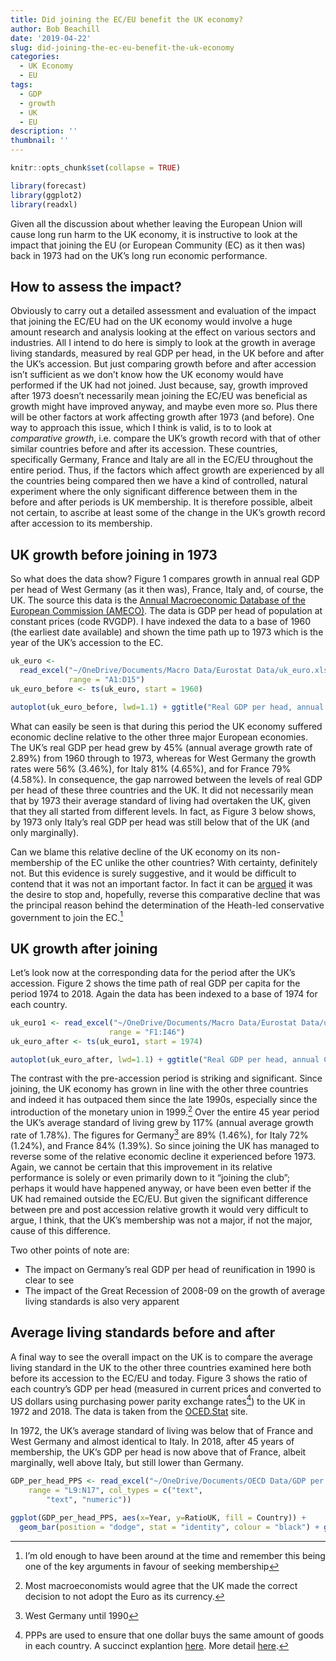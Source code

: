 ```yaml
---
title: Did joining the EC/EU benefit the UK economy?
author: Bob Beachill
date: '2019-04-22'
slug: did-joining-the-ec-eu-benefit-the-uk-economy
categories:
  - UK Economy
  - EU
tags:
  - GDP
  - growth
  - UK
  - EU
description: ''
thumbnail: ''
---
```


```r
knitr::opts_chunk$set(collapse = TRUE)
```

```r
library(forecast)
library(ggplot2)
library(readxl)
```

Given all the discussion about whether leaving the European Union will cause long run harm to the UK economy, it is instructive to look at the impact that joining the EU (or European Community (EC) as it then was) back in 1973 had on the UK’s long run economic performance.

## How to assess the impact?
Obviously to carry out a detailed assessment and evaluation of the impact that joining the EC/EU had on the UK economy would involve a huge amount research and analysis looking at the effect on various sectors and industries. All I intend to do here is simply to look at the growth in average living standards, measured by real GDP per head, in the UK before and after the UK’s accession. But just comparing growth before and after accession isn’t sufficient as we don’t know how the UK economy would have performed if the UK had not joined. Just because, say, growth improved after 1973 doesn’t necessarily mean joining the EC/EU was beneficial as growth might have improved anyway, and maybe even more so. Plus there will be other factors at work affecting growth after 1973 (and before). One way to approach this issue, which I think is valid, is to to look at *comparative growth*, i.e. compare the UK’s growth record with that of other similar countries before and after its accession. These countries, specifically Germany, France and Italy are all in the EC/EU throughout the entire period. Thus, if the factors which affect growth are experienced by all the countries being compared then we have a kind of controlled, natural experiment where the only significant difference between them in the before and after periods is UK membership. It is therefore possible, albeit not certain, to ascribe at least some of the change in the UK’s growth record after accession to its membership.

## UK growth before joining in 1973
So what does the data show? Figure 1 compares growth in annual real GDP per head of West Germany (as it then was), France, Italy and, of course, the UK. The source this data is the [Annual Macroeconomic Database of the European Commission (AMECO)](http://ec.europa.eu/economy_finance/ameco/user/serie/SelectSerie.cfm){target=“_blank”}. The data is GDP per head of population at constant prices (code RVGDP). I have indexed the data to a base of 1960 (the earliest date available) and shown the time path up to 1973 which is the year of the UK’s accession to the EC.

```r
uk_euro <-
  read_excel("~/OneDrive/Documents/Macro Data/Eurostat Data/uk_euro.xlsx",
             range = "A1:D15")
uk_euro_before <- ts(uk_euro, start = 1960)
```


```r
autoplot(uk_euro_before, lwd=1.1) + ggtitle("Real GDP per head, annual CVM, 1960-1973\n(1960=100)") + ylab("Index") + xlab("") + theme(legend.position = "bottom") + guides(colour=guide_legend(title=NULL)) + theme(plot.title=element_text(size=12, family="Verdana", face="bold", colour="#2A62C0")) + annotate("label", x = 1963, y = 160, label = "Source: AMECO, Code RVGDP")
```

What can easily be seen is that during this period the UK economy suffered economic decline relative to the other three major European economies. The UK’s real GDP per head grew by 45% (annual average growth rate of 2.89%) from 1960 through to 1973, whereas for West Germany the growth rates were 56% (3.46%), for Italy 81% (4.65%), and for France 79% (4.58%). In consequence, the gap narrowed between the levels of real GDP per head of these three countries and the UK. It did not necessarily mean that by 1973 their average standard of living had overtaken the UK, given that they all started from different levels. In fact, as Figure 3 below shows, by 1973 only Italy’s real GDP per head was still below that of the UK (and only marginally).

Can we blame this relative decline of the UK economy on its non-membership of the EC unlike the other countries? With certainty, definitely not. But this evidence is surely suggestive, and it would be difficult to contend that it was not an important factor. In fact it can be [argued](https://voxeu.org/article/britain-s-eu-membership-new-insight-economic-history){target=“_blank”} it was the desire to stop and, hopefully, reverse this comparative decline that was the principal reason behind the determination of the Heath-led conservative government to join the EC.^[I’m old enough to have been around at the time and remember this being one of the key arguments in favour of seeking membership]

## UK growth after joining
Let’s look now at the corresponding data for the period after the UK’s accession. Figure 2 shows the time path of real GDP per capita for the period 1974 to 2018. Again the data has been indexed to a base of 1974 for each country.

```r
uk_euro1 <- read_excel("~/OneDrive/Documents/Macro Data/Eurostat Data/uk_euro.xlsx", 
                      range = "F1:I46")
uk_euro_after <- ts(uk_euro1, start = 1974)
```

```r
autoplot(uk_euro_after, lwd=1.1) + ggtitle("Real GDP per head, annual CVM, 1974-2018\n(1974=100)") + ylab("Index") + xlab("") + theme(legend.position = "bottom") + guides(colour=guide_legend(title=NULL)) + theme(plot.title=element_text(size=12, family="Verdana", face="bold", colour="#2A62C0")) + annotate("label", x = 1985, y = 200, label = "Source: AMECO, Code RVGDP")+ geom_vline(xintercept=1999, colour = "blue") + annotate("label", x = 1999, y = 110, label = "Euro")
```

The contrast with the pre-accession period is striking and significant. Since joining, the UK economy has grown in line with the other three countries and indeed it has outpaced them since the late 1990s, especially since the introduction of the monetary union in 1999.^[Most macroeconomists would agree that the UK made the correct decision to not adopt the Euro as its currency.] Over the entire 45 year period the UK’s average standard of living grew by 117% (annual average growth rate of 1.78%). The figures for Germany^[West Germany until 1990] are 89% (1.46%), for Italy 72% (1.24%), and France 84% (1.39%). So since joining the UK has managed to reverse some of the relative economic decline it experienced before 1973. Again, we cannot be certain that this improvement in its relative performance is solely or even primarily down to it “joining the club”; perhaps it would have happened anyway, or have been even better if the UK had remained outside the EC/EU. But given the significant difference between pre and post accession relative growth it would very difficult to argue, I think, that the UK’s membership was not a major, if not the major, cause of this difference.

Two other points of note are:

* The impact on Germany’s real GDP per head of reunification in 1990 is clear to see
* The impact of the Great Recession of 2008-09 on the growth of average living standards is also very apparent

## Average living standards before and after
A final way to see the overall impact on the UK is to compare the average living standard in the UK to the other three countries examined here both before its accession to the EC/EU and today. Figure 3 shows the ratio of each country’s GDP per head (measured in current prices and converted to US dollars using purchasing power parity exchange rates^[PPPs are used to ensure that one dollar buys the same amount of goods in each country. A succinct explantion [here](https://www.economicsonline.co.uk/Global_economics/Purchasing_power_parity.html){target=“_blank”}. More detail [here](https://en.wikipedia.org/wiki/Purchasing_power_parity){target=“_blank”}.]) to the UK in 1972 and 2018. The data is taken from the [OCED.Stat](https://stats.oecd.org){target=“_blank”} site.

In 1972, the UK’s average standard of living was below that of France and West Germany and almost identical to Italy. In 2018, after 45 years of membership, the UK’s GDP per head is now above that of France, albeit marginally, well above Italy, but still lower than Germany.

```r
GDP_per_head_PPS <- read_excel("~/OneDrive/Documents/OECD Data/GDP per head PPS.xlsx", 
    range = "L9:N17", col_types = c("text", 
        "text", "numeric"))
```

```r
ggplot(GDP_per_head_PPS, aes(x=Year, y=RatioUK, fill = Country)) +
  geom_bar(position = "dodge", stat = "identity", colour = "black") + ggtitle("Ratio to UK GDP per head, 1972 & 2018\n(US dollars, current prices, PPPs)") + ylab("Ratio") + xlab("") + guides(colour=guide_legend(title=NULL)) + theme(plot.title=element_text(size=12, family="Verdana", face="bold", colour="#2A62C0")) + scale_y_continuous(limits = c(0,1.4))
```

